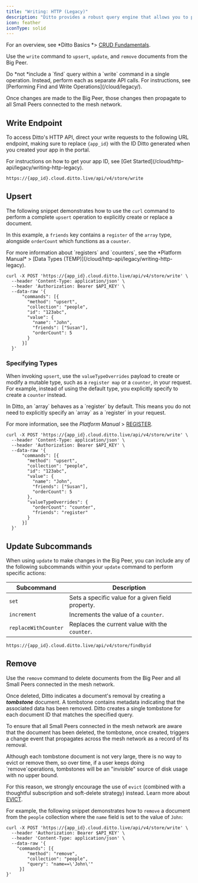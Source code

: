 ```yaml
---
title: "Writing: HTTP (Legacy)"
description: "Ditto provides a robust query engine that allows you to perform various filter operations to carry out traditional `create`, `read`, `update`, and `delete` (CRUD) operations."
icon: feather
iconType: solid
---
```

 For an overview, see *Ditto Basics *> [CRUD Fundamentals](/v4-7/crud/create).

Use the `write` command to `upsert`, `update`, and `remove` documents from the Big Peer.

<Warning>
  Do *not *include a `find` query within a `write` command in a single operation. Instead, perform each as separate API calls. For instructions, see [Performing Find and Write Operations](/cloud/legacy/).
</Warning>


Once changes are made to the Big Peer, those changes then propagate to all Small Peers connected to the mesh network.

## Write Endpoint

To access Ditto's HTTP API, direct your write requests to the following URL endpoint, making sure to replace `{app_id}` with the ID Ditto generated when you created your app in the portal.

<Info>
For instructions on how to get your app ID, see [Get Started](/cloud/http-api/legacy/writing-http-legacy).

</Info>


```none
https://{app_id}.cloud.ditto.live/api/v4/store/write
```


## Upsert

The following snippet demonstrates how to use the `curl` command to perform a complete `upsert` operation to explicitly create or replace a document.

In this example, a `friends` key contains a `register` of the `array` type, alongside `orderCount` which functions as a `counter`.

<Info>
For more information about `registers` and `counters`, see the *Platform Manual* > [Data Types (TEMP)](/cloud/http-api/legacy/writing-http-legacy).
</Info>

```curl cURL
curl -X POST 'https://{app_id}.cloud.ditto.live/api/v4/store/write' \
  --header 'Content-Type: application/json' \
  --header 'Authorization: Bearer $API_KEY' \
  --data-raw '{
      "commands": [{
        "method": "upsert",
        "collection": "people",
        "id": "123abc",
        "value": {
          "name": "John",
          "friends": ["Susan"],
          "orderCount": 5
        }
      }]
  }'
```

### Specifying Types

When invoking `upsert`, use the `valueTypeOverrides` payload to create or modify a mutable type, such as a `register map` or a `counter`, in your request. For example, instead of using the default type, you explicitly specify to create a `counter` instead.

<Info>
In Ditto, an `array` behaves as a `register` by default. This means you do not need to explicitly specify an `array` as a `register` in your request.

For more information, see the *Platform Manual* > [REGISTER](/cloud/http-api/legacy/writing-http-legacy).

</Info>

```curl cURL
curl -X POST 'https://{app_id}.cloud.ditto.live/api/v4/store/write' \
  --header 'Content-Type: application/json' \
  --header 'Authorization: Bearer $API_KEY' \
  --data-raw '{
      "commands": [{
        "method": "upsert",
        "collection": "people",
        "id": "123abc",
        "value": {
          "name": "John",
          "friends": ["Susan"],
          "orderCount": 5
        },
        "valueTypeOverrides": {
          "orderCount": "counter",
          "friends": "register"
        }
      }]
  }'
```


## Update Subcommands

When using `update` to make changes in the Big Peer, you can include any of the following  subcommands within your `update` command to perform specific actions:

| **Subcommand**       | **Description**                                   |
| -------------------- | ------------------------------------------------- |
| `set`                | Sets a specific value for a given field property. |
| `increment`          | Increments the value of a `counter`.              |
| `replaceWithCounter` | Replaces the current value with the `counter`.    |



```none
https://{app_id}.cloud.ditto.live/api/v4/store/findbyid
```


## Remove

Use the `remove` command to delete documents from the Big Peer and all Small Peers connected in the mesh network.

Once deleted, Ditto indicates a document's removal by creating a ***tombstone*** document. A tombstone contains metadata indicating that the associated data has been removed. Ditto creates a single tombstone for each document ID that matches the specified query.

To ensure that all Small Peers connected in the mesh network are aware that the document has been deleted, the tombstone, once created, triggers a change event that propagates across the mesh network as a record of its removal.


<Warning>
Although each tombstone document is not very large, there is no way to evict or remove them, so over time, if a user keeps doing `remove`operations, tombstones will be an "invisible" source of disk usage with no upper bound.

For this reason, we strongly encourage the use of `evict` (combined with a thoughtful subscription and soft-delete strategy) instead. Learn more about [EVICT](/cloud/http-api/legacy/writing-http-legacy).
</Warning>


For example, the following snippet demonstrates how to `remove` a document from the `people` collection where the `name` field is set to the value of `John`:

```curl cURL
curl -X POST 'https://{app_id}.cloud.ditto.live/api/v4/store/write' \
  --header 'Authorization: Bearer $API_KEY' \
  --header 'Content-Type: application/json' \
  --data-raw '{
    "commands": [{
        "method": "remove",
        "collection": "people",
        "query": "name==\'John\'"
     }]
}'
```


